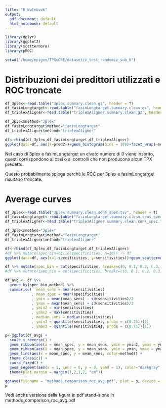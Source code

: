 ```yaml
---
title: "R Notebook"
output:
  pdf_document: default
  html_notebook: default
---
```


```r
library(dplyr)
library(ggplot2)
library(scattermore)
library(pROC)

setwd("/home/epigen/TPXcCRE/dataset/v_test_randomiz_sub_h")
```



# Distribuzioni dei predittori utilizzati e ROC troncate
```r


df_3plex<-read.table("3plex.summary.clean.gz", header = T)
df_fasimLongtarget<-read.table("fasimLongtarget.summary.clean.gz", header = T)
df_triplexAligner<-read.table("triplexAligner.summary.clean.gz", header = T)

df_3plex$method="3plex"
df_fasimLongtarget$method="fasimLongtarget"
df_triplexAligner$method="triplexAligner"

df<-rbind(df_3plex,df_fasimLongtarget,df_triplexAligner)
ggplot(data=df, aes(x=pred2))+geom_histogram(bins = 100)+facet_wrap(~method, scales = "free_x")+scale_y_log10() 
```

Nel caso di 3plex e fasimLongtarget un elvato numero di 0 viene inserito, questi corrispondono ai casi o ai controlli che non producono alcun TPX predetto.

Questo probabilmente spiega perchè le ROC per 3plex e fasimLongtarget risultano troncate.

# Average curves
```r
df_3plex<-read.table("3plex.summary.clean.sens_spec.tsv", header = T)
df_fasimLongtarget<-read.table("fasimLongtarget.summary.clean.sens_spec.tsv", header = T)
df_triplexAligner<-read.table("triplexAligner.summary.clean.sens_spec.tsv", header = T)

df_3plex$method="3plex"
df_fasimLongtarget$method="fasimLongtarget"
df_triplexAligner$method="triplexAligner"

df<-rbind(df_3plex,df_fasimLongtarget,df_triplexAligner)
#df %>% mutate(spec_bin=ntile(specificities, n=10)) -> df
ggplot(data=df, aes(x=1-specificities, y=sensitivities))+geom_scattermore()+facet_wrap(~method)+theme_bw()
```

```r
df %>% mutate(spec_bin = cut(specificities, breaks=c(0, 0.1, 0.2, 0.3, 0.4, 0.5, 0.6, 0.7, 0.8, 0.9, 1), include.lowest=T)) -> df
#df %>% mutate(spec_bin = cut(specificities, breaks=c(0, 0.1, 0.2, 0.3, 0.4, 0.5, 0.6, 0.7, 0.8, 0.9, 1), include.lowest=T)) -> df # with this code include.lowest=T seems not working

df_avg <- df %>%
  group_by(spec_bin,method) %>%
  summarise(  mean_sens = mean(sensitivities)
            , mean_spec = mean(specificities)
            , ymin = mean(mean_sens) - sd(sensitivities)/2
            , ymax = mean(mean_sens) + sd(sensitivities)/2
            , ymin2 = min(sensitivities)
            , ymax2 = max(sensitivities)
            , median_sens = median(sensitivities)
            , ymin3 = quantile(sensitivities, probs = c(0.25))[1]
            , ymax3 = quantile(sensitivities, probs = c(0.75))[1])

p<-ggplot(df_avg) +
  scale_x_reverse() +
  geom_ribbon(aes(x = mean_spec, y = mean_sens, ymin = ymin2, ymax = ymax2, group=method), fill = "grey90") +
  geom_ribbon(aes(x = mean_spec, y = mean_sens, ymin = ymin, ymax = ymax, group=method), fill = "grey50") +
  geom_line(aes(x = mean_spec, y = mean_sens, color=method)) +
  theme_classic() +
  coord_fixed() +
  geom_segment(aes(x = 1, xend = 0, y = 0, yend = 1), color="darkgray", linetype="dashed", size = 0.3) +
  theme(plot.margin = margin(1,2,1,2, "cm"))

ggsave(filename = "methods_comparison_roc_avg.pdf", plot = p, device = "pdf")
p

```

Vedi anche versione della figura in pdf stand-alone in methods_comparison_roc_avg.pdf